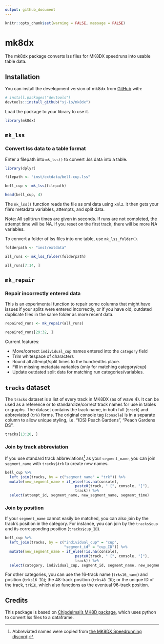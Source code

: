 ```yaml
---
output: github_document
---
```


```r
knitr::opts_chunk$set(warning = FALSE, message = FALSE)
```

# mk8dx

<!-- badges: start -->

<!-- badges: end -->

The mk8dx package converts lss files for MK8DX speedruns into usable table data.

## Installation

You can install the development version of mk8dx from [GitHub](https://github.com/) with:

``` r
# install.packages("devtools")
devtools::install_github("sj-io/mk8dx")
```

Load the package to your library to use it.

```r
library(mk8dx)
```

## `mk_lss`

### Convert lss data to a table format

Enter a filepath into `mk_lss()` to convert .lss data into a table.

```r
library(dplyr)

filepath <- "inst/extdata/bell-cup.lss"

bell_cup <- mk_lss(filepath)

head(bell_cup, 4)
```

The `mk_lss()` function reads the file as xml data using `xml2`. It then gets your file's metadata variables, attempts, and split data.

Note: All split/run times are given in seconds. If runs are not completed, the attempt time will be NA. If you reset on the first track, there will be more NA variables.

To convert a folder of lss files into one table, use `mk_lss_folder()`.

```r
folderpath <- "inst/extdata"

all_runs <- mk_lss_folder(folderpath)

all_runs[7:14, ]
```

## `mk_repair`
### Repair incorrectly entered data

This is an experimental function to repair some columns that might have issues if your splits were entered incorrectly, or if you have old, outdated duplicate files in the same folder as more recent data.

```r
repaired_runs <- mk_repair(all_runs)

repaired_runs[29:32, ]
```

Current features:

- Move/correct `individual_cup` names entered into the `category` field
- Trim whitespace of characters
- Round all attempt/split times to the hundredths place.
- Fill in missing metadata variables (only for matching category/cup)
- Update outdated split data for matching run categories/variables.

## `tracks` dataset

The `tracks` dataset is a list of every track in MK8DX (as of wave 4). It can be used as a reference or to standardize/correct track names for use in tables or graphs. The dataset contains the track name, in both full (`track`) and abbreviated (`trk`) forms. The original console tag (`console`) is in a separate column to allow unique styling, i.e. "(DS) Peach Gardens", "Peach Gardens DS".

```r
tracks[13:20, ]
```

### Join by track abbreviation

If you use standard track abbreviations[^1] as your `segment_name`, you can join `segment_name` with `tracks$trk` to create new names.

[^1]: Abbreviated names were copied from [the MK8DX Speedrunning discord](https://discord.com/channels/199214365860298752/199214365860298752/998310385545384138).

```r
bell_cup %>%
  left_join(tracks, by = c("segment_name" = "trk")) %>%
  mutate(new_segment_name = if_else(!is.na(console),
                                paste0(track, " [", console, "]"),
                                track)) %>%
  select(attempt_id, segment_name, new_segment_name, segment_time)
```

### Join by position

If your `segment_name` cannot easily be matched, you can also join by the track's position in the category. For instance, you can join by the `tracks$cup` and its corresponding position (`tracks$cup_ID`).

```r
bell_cup %>% 
  left_join(tracks, by = c("individual_cup" = "cup",
                           "segment_id" = "cup_ID")) %>% 
  mutate(new_segment_name = if_else(!is.na(console),
                                paste0(track, " [", console, "]"),
                                track)) %>%
  select(category, individual_cup, segment_id, segment_name, new_segment_name)
```

For other categories, you can use the 16-track name (`trks16_name`) and position (`trks16_ID`); the 48-track position (`trks48_ID`); or the unique ID of the track, `trkID`, which also functions as the eventual 96-track position.

## Credits

This package is based on [Chipdelmal's MK8D package](https://github.com/Chipdelmal/MK8D), which uses python to convert lss files to a dataframe.

